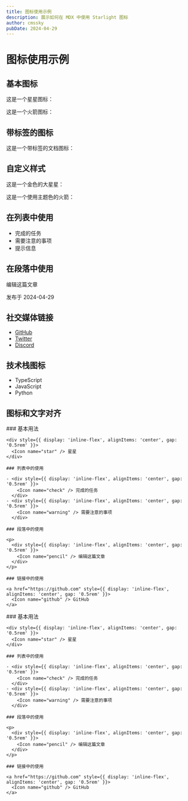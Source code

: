 ```yaml
---
title: 图标使用示例
description: 展示如何在 MDX 中使用 Starlight 图标
author: cmssky
pubDate: 2024-04-29
---
```



<TabItem label="Post by cmssky" icon="pencil"><TabItem label="pubDate: 2024-04-29" icon="seti:clock">

# 图标使用示例

## 基本图标

这是一个星星图标：<Icon name="star" />

这是一个火箭图标：<Icon name="rocket" />

## 带标签的图标

这是一个带标签的文档图标：<Icon name="document" label="文档" />

## 自定义样式

这是一个金色的大星星：<Icon name="star" color="goldenrod" size="2rem" />

这是一个使用主题色的火箭：<Icon name="rocket" color="var(--sl-color-text-accent)" />

## 在列表中使用

- <Icon name="check" /> 完成的任务
- <Icon name="warning" /> 需要注意的事项
- <Icon name="info" /> 提示信息

## 在段落中使用

<Icon name="pencil" /> 编辑这篇文章

<Icon name="clock" /> 发布于 2024-04-29

## 社交媒体链接

- <Icon name="github" /> [GitHub](https://github.com)
- <Icon name="twitter" /> [Twitter](https://twitter.com)
- <Icon name="discord" /> [Discord](https://discord.com)

## 技术栈图标

- <Icon name="typescript" /> TypeScript
- <Icon name="javascript" /> JavaScript
- <Icon name="python" /> Python

## 图标和文字对齐

<Tabs>
  <TabItem label="内联样式" icon="code">
    ### 基本用法

    <div style={{ display: 'inline-flex', alignItems: 'center', gap: '0.5rem' }}>
      <Icon name="star" /> 星星
    </div>

    ### 列表中的使用

    - <div style={{ display: 'inline-flex', alignItems: 'center', gap: '0.5rem' }}>
        <Icon name="check" /> 完成的任务
      </div>
    - <div style={{ display: 'inline-flex', alignItems: 'center', gap: '0.5rem' }}>
        <Icon name="warning" /> 需要注意的事项
      </div>

    ### 段落中的使用

    <p>
      <div style={{ display: 'inline-flex', alignItems: 'center', gap: '0.5rem' }}>
        <Icon name="pencil" /> 编辑这篇文章
      </div>
    </p>

    ### 链接中的使用

    <a href="https://github.com" style={{ display: 'inline-flex', alignItems: 'center', gap: '0.5rem' }}>
      <Icon name="github" /> GitHub
    </a>
  </TabItem>

  <TabItem label="使用 StarlightIcon 类型" icon="setting">
    ### 基本用法

    <div style={{ display: 'inline-flex', alignItems: 'center', gap: '0.5rem' }}>
      <Icon name="star" /> 星星
    </div>

    ### 列表中的使用

    - <div style={{ display: 'inline-flex', alignItems: 'center', gap: '0.5rem' }}>
        <Icon name="check" /> 完成的任务
      </div>
    - <div style={{ display: 'inline-flex', alignItems: 'center', gap: '0.5rem' }}>
        <Icon name="warning" /> 需要注意的事项
      </div>

    ### 段落中的使用

    <p>
      <div style={{ display: 'inline-flex', alignItems: 'center', gap: '0.5rem' }}>
        <Icon name="pencil" /> 编辑这篇文章
      </div>
    </p>

    ### 链接中的使用

    <a href="https://github.com" style={{ display: 'inline-flex', alignItems: 'center', gap: '0.5rem' }}>
      <Icon name="github" /> GitHub
    </a>
  </TabItem>
</Tabs>
